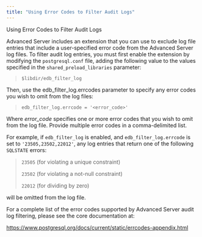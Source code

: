 ```yaml
---
title: "Using Error Codes to Filter Audit Logs"
---
```


<div id="using_error_codes_to_filter_audit_logs" class="registered_link"></div>


<div class="index">

Using Error Codes to Filter Audit Logs

</div>

Advanced Server includes an extension that you can use to exclude log file entries that include a user-specified error code from the Advanced Server log files. To filter audit log entries, you must first enable the extension by modifying the `postgresql.conf` file, adding the following value to the values specified in the `shared_preload_libraries` parameter:

> `$libdir/edb_filter_log`

Then, use the edb_filter_log.errcodes parameter to specify any error codes you wish to omit from the log files:

> `edb_filter_log.errcode = '<error_code>'`

Where *error_code* specifies one or more error codes that you wish to omit from the log file. Provide multiple error codes in a comma-delimited list.

For example, if `edb_filter_log` is enabled, and `edb_filter_log.errcode` is set to `'23505,23502,22012'`, any log entries that return one of the following `SQLSTATE` errors:

> `23505` (for violating a unique constraint)
> 
> `23502` (for violating a not-null constraint)
> 
> `22012` (for dividing by zero)

will be omitted from the log file.

For a complete list of the error codes supported by Advanced Server audit log filtering, please see the core documentation at:

<https://www.postgresql.org/docs/current/static/errcodes-appendix.html>
